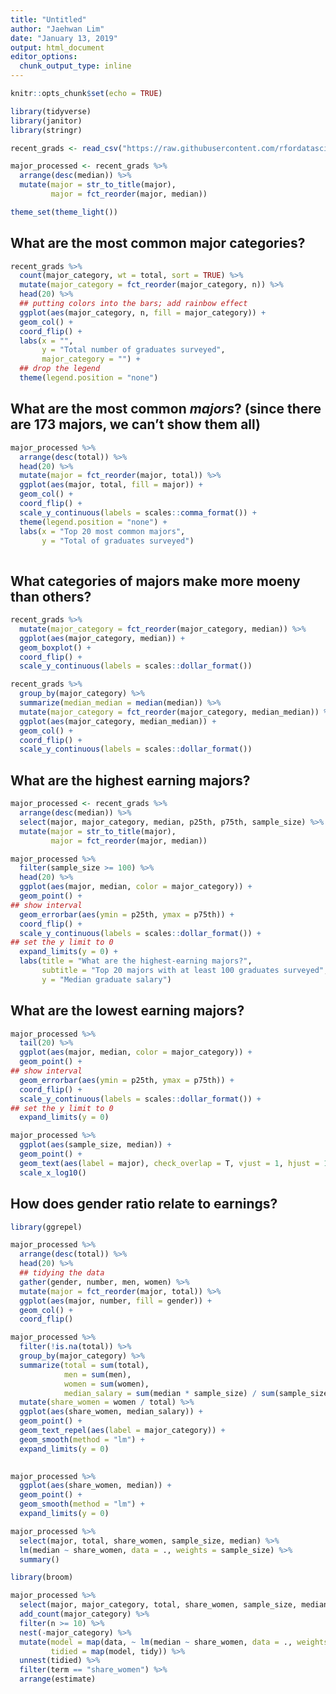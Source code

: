 ```yaml
---
title: "Untitled"
author: "Jaehwan Lim"
date: "January 13, 2019"
output: html_document
editor_options: 
  chunk_output_type: inline
---
```


```r
knitr::opts_chunk$set(echo = TRUE)
```

```r
library(tidyverse)
library(janitor)
library(stringr)

recent_grads <- read_csv("https://raw.githubusercontent.com/rfordatascience/tidytuesday/master/data/2018/2018-10-16/recent-grads.csv") %>% clean_names()

major_processed <- recent_grads %>% 
  arrange(desc(median)) %>%
  mutate(major = str_to_title(major), 
         major = fct_reorder(major, median)) 

theme_set(theme_light())
```

## What are the most common major categories?

```r
recent_grads %>% 
  count(major_category, wt = total, sort = TRUE) %>% 
  mutate(major_category = fct_reorder(major_category, n)) %>% 
  head(20) %>% 
  ## putting colors into the bars; add rainbow effect
  ggplot(aes(major_category, n, fill = major_category)) + 
  geom_col() +
  coord_flip() + 
  labs(x = "", 
       y = "Total number of graduates surveyed", 
       major_category = "") +
  ## drop the legend
  theme(legend.position = "none")
```

## What are the most common *majors*? (since there are 173 majors, we can't show them all)

```r
major_processed %>% 
  arrange(desc(total)) %>% 
  head(20) %>% 
  mutate(major = fct_reorder(major, total)) %>% 
  ggplot(aes(major, total, fill = major)) + 
  geom_col() +
  coord_flip() + 
  scale_y_continuous(labels = scales::comma_format()) +
  theme(legend.position = "none") +
  labs(x = "Top 20 most common majors", 
       y = "Total of graduates surveyed")
 
```

## What categories of majors make more moeny than others?

```r
recent_grads %>%
  mutate(major_category = fct_reorder(major_category, median)) %>% 
  ggplot(aes(major_category, median)) + 
  geom_boxplot() + 
  coord_flip() + 
  scale_y_continuous(labels = scales::dollar_format())
```

```r
recent_grads %>%
  group_by(major_category) %>% 
  summarize(median_median = median(median)) %>% 
  mutate(major_category = fct_reorder(major_category, median_median)) %>% 
  ggplot(aes(major_category, median_median)) + 
  geom_col() + 
  coord_flip() + 
  scale_y_continuous(labels = scales::dollar_format())
```

## What are the highest earning majors?

```r
major_processed <- recent_grads %>% 
  arrange(desc(median)) %>% 
  select(major, major_category, median, p25th, p75th, sample_size) %>% 
  mutate(major = str_to_title(major), 
         major = fct_reorder(major, median)) 

major_processed %>% 
  filter(sample_size >= 100) %>% 
  head(20) %>% 
  ggplot(aes(major, median, color = major_category)) + 
  geom_point() + 
## show interval 
  geom_errorbar(aes(ymin = p25th, ymax = p75th)) + 
  coord_flip() + 
  scale_y_continuous(labels = scales::dollar_format()) +
## set the y limit to 0
  expand_limits(y = 0) + 
  labs(title = "What are the highest-earning majors?", 
       subtitle = "Top 20 majors with at least 100 graduates surveyed", 
       y = "Median graduate salary")

```

## What are the lowest earning majors?

```r
major_processed %>% 
  tail(20) %>% 
  ggplot(aes(major, median, color = major_category)) + 
  geom_point() + 
## show interval 
  geom_errorbar(aes(ymin = p25th, ymax = p75th)) + 
  coord_flip() + 
  scale_y_continuous(labels = scales::dollar_format()) +
## set the y limit to 0
  expand_limits(y = 0)

```

```r
major_processed %>%
  ggplot(aes(sample_size, median)) +
  geom_point() +
  geom_text(aes(label = major), check_overlap = T, vjust = 1, hjust = 1) +
  scale_x_log10()

```

## How does gender ratio relate to earnings?

```r
library(ggrepel)

major_processed %>% 
  arrange(desc(total)) %>% 
  head(20) %>% 
  ## tidying the data
  gather(gender, number, men, women) %>% 
  mutate(major = fct_reorder(major, total)) %>% 
  ggplot(aes(major, number, fill = gender)) + 
  geom_col() + 
  coord_flip()

major_processed %>% 
  filter(!is.na(total)) %>% 
  group_by(major_category) %>% 
  summarize(total = sum(total), 
            men = sum(men), 
            women = sum(women), 
            median_salary = sum(median * sample_size) / sum(sample_size)) %>% 
  mutate(share_women = women / total) %>%
  ggplot(aes(share_women, median_salary)) + 
  geom_point() +
  geom_text_repel(aes(label = major_category)) + 
  geom_smooth(method = "lm") +
  expand_limits(y = 0) 
  
```

```r
major_processed %>% 
  ggplot(aes(share_women, median)) +
  geom_point() + 
  geom_smooth(method = "lm") +
  expand_limits(y = 0)
```

```r
major_processed %>% 
  select(major, total, share_women, sample_size, median) %>% 
  lm(median ~ share_women, data = ., weights = sample_size) %>% 
  summary()
```

```r
library(broom)

major_processed %>% 
  select(major, major_category, total, share_women, sample_size, median) %>%
  add_count(major_category) %>%
  filter(n >= 10) %>%
  nest(-major_category) %>% 
  mutate(model = map(data, ~ lm(median ~ share_women, data = ., weights = sample_size)), 
         tidied = map(model, tidy)) %>%
  unnest(tidied) %>% 
  filter(term == "share_women") %>% 
  arrange(estimate)

```



